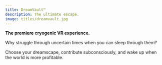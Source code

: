 ```yaml
---
title: DreamVault™
description: The ultimate escape.
image: titles/dreamvault.jpg
---
```


**The premiere cryogenic VR experience.**

Why struggle through uncertain times when you can sleep through them? 

Choose your dreamscape, contribute subconsciously, and wake up when the world is more profitable.